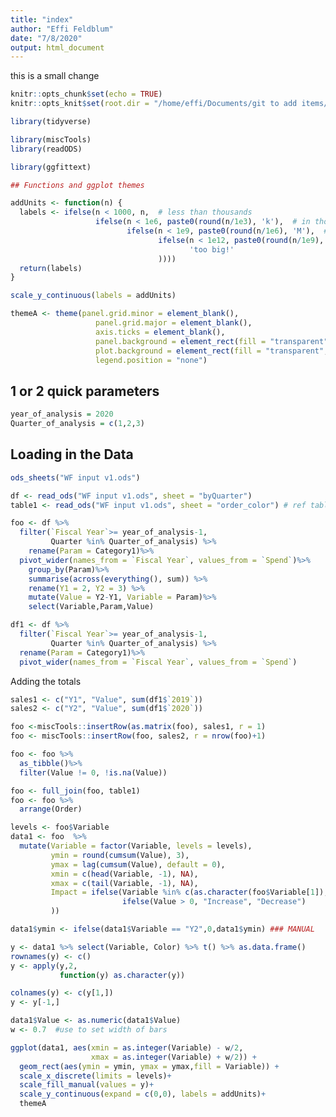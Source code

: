 ```yaml
---
title: "index"
author: "Effi Feldblum"
date: "7/8/2020"
output: html_document
---
```


this is a small change

```r
knitr::opts_chunk$set(echo = TRUE)
knitr::opts_knit$set(root.dir = "/home/effi/Documents/git to add items/waterflow chart _ ggplot/WaterFall Chart")

library(tidyverse)

library(miscTools)
library(readODS)

library(ggfittext)

## Functions and ggplot themes

addUnits <- function(n) {
  labels <- ifelse(n < 1000, n,  # less than thousands
                   ifelse(n < 1e6, paste0(round(n/1e3), 'k'),  # in thousands
                          ifelse(n < 1e9, paste0(round(n/1e6), 'M'),  # in millions
                                 ifelse(n < 1e12, paste0(round(n/1e9), 'B'), # in billions
                                        'too big!'
                                 ))))
  return(labels)
}

scale_y_continuous(labels = addUnits) 

themeA <- theme(panel.grid.minor = element_blank(),
                   panel.grid.major = element_blank(),
                   axis.ticks = element_blank(),
                   panel.background = element_rect(fill = "transparent",colour = NA),
                   plot.background = element_rect(fill = "transparent",colour = NA),
                   legend.position = "none")


```

## 1 or 2 quick parameters

```r
year_of_analysis = 2020
Quarter_of_analysis = c(1,2,3)
```


## Loading in the Data
```r
ods_sheets("WF input v1.ods")

df <- read_ods("WF input v1.ods", sheet = "byQuarter")
table1 <- read_ods("WF input v1.ods", sheet = "order_color") # ref table of order and color

```


```r
foo <- df %>%
  filter(`Fiscal Year`>= year_of_analysis-1,
         Quarter %in% Quarter_of_analysis) %>%
    rename(Param = Category1)%>%
  pivot_wider(names_from = `Fiscal Year`, values_from = `Spend`)%>%
    group_by(Param)%>%
    summarise(across(everything(), sum)) %>%
    rename(Y1 = 2, Y2 = 3) %>%    
    mutate(Value = Y2-Y1, Variable = Param)%>%
    select(Variable,Param,Value)

df1 <- df %>%
  filter(`Fiscal Year`>= year_of_analysis-1,
         Quarter %in% Quarter_of_analysis) %>%
  rename(Param = Category1)%>%
  pivot_wider(names_from = `Fiscal Year`, values_from = `Spend`)
```


Adding the totals
```r
sales1 <- c("Y1", "Value", sum(df1$`2019`))
sales2 <- c("Y2", "Value", sum(df1$`2020`))

foo <-miscTools::insertRow(as.matrix(foo), sales1, r = 1)
foo <- miscTools::insertRow(foo, sales2, r = nrow(foo)+1)

foo <- foo %>%
  as_tibble()%>%
  filter(Value != 0, !is.na(Value))

```


```r
foo <- full_join(foo, table1)
foo <- foo %>%
  arrange(Order)
```

```r
levels <- foo$Variable
data1 <- foo  %>%
  mutate(Variable = factor(Variable, levels = levels),
         ymin = round(cumsum(Value), 3),
         ymax = lag(cumsum(Value), default = 0),
         xmin = c(head(Variable, -1), NA),
         xmax = c(tail(Variable, -1), NA),
         Impact = ifelse(Variable %in% c(as.character(foo$Variable[1]), as.character(foo$Variable[nrow(foo)])),"Budget",
                         ifelse(Value > 0, "Increase", "Decrease")
         ))

data1$ymin <- ifelse(data1$Variable == "Y2",0,data1$ymin) ### MANUAL
```


```r
y <- data1 %>% select(Variable, Color) %>% t() %>% as.data.frame()
rownames(y) <- c()
y <- apply(y,2,
           function(y) as.character(y))

colnames(y) <- c(y[1,])
y <- y[-1,]
```

```r
data1$Value <- as.numeric(data1$Value) 
w <- 0.7  #use to set width of bars

ggplot(data1, aes(xmin = as.integer(Variable) - w/2,
                  xmax = as.integer(Variable) + w/2)) + 
  geom_rect(aes(ymin = ymin, ymax = ymax,fill = Variable)) +
  scale_x_discrete(limits = levels)+
  scale_fill_manual(values = y)+
  scale_y_continuous(expand = c(0,0), labels = addUnits)+
  themeA
```











